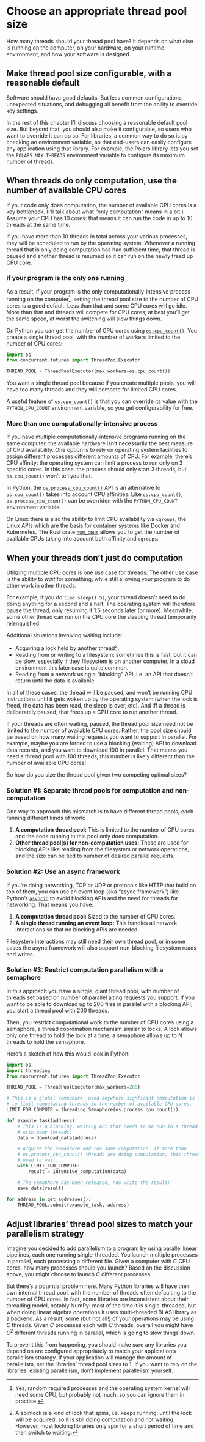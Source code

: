 # Choose an appropriate thread pool size

How many threads should your thread pool have?
It depends on what else is running on the computer, on your hardware, on your runtime environment, and how your software is designed.

## Make thread pool size configurable, with a reasonable default

Software should have good defaults.
But less common configurations, unexpected situations, and debugging all benefit from the ability to override key settings.

In the rest of this chapter I'll discuss choosing a reasonable default pool size.
But beyond that, you should also make it configurable, so users who want to override it can do so.
For libraries, a common way to do so is by checking an environment variable, so that end-users can easily configure any application using that library.
For example, the Polars library lets you set the `POLARS_MAX_THREADS` environment variable to configure its maximum number of threads.

## When threads do only computation, use the number of available CPU cores

If your code only does computation, the number of available CPU cores is a key bottleneck.
(I'll talk about what "only computation" means in a bit.)
Assume your CPU has 10 cores: that means it can run the code in up to 10 threads at the same time.

If you have more than 10 threads in total across your various processes, they will be scheduled to run by the operating system.
Whenever a running thread that is only doing computation has had sufficient time, that thread is paused and another thread is resumed so it can run on the newly freed up CPU core.

### If your program is the only one running

As a result, if your program is the only computationally-intensive process running on the computer[^other], setting the thread pool size to the number of CPU cores is a good default.
Less than that and some CPU cores will go idle.
More than that and threads will compete for CPU cores; at best you'll get the same speed, at worst the switching will slow things down.

[^other]: Yes, random required processes and the operating system kernel will need some CPU, but probably not much, so you can ignore them in practice.

On Python you can get the number of CPU cores using [`os.cpu_count()`](https://docs.python.org/3/library/os.html#os.cpu_count).
You create a single thread pool, with the number of workers limited to the number of CPU cores:

```python
import os
from concurrent.futures import ThreadPoolExecutor

THREAD_POOL = ThreadPoolExecutor(max_workers=os.cpu_count())
```

You want a single thread pool because if you create multiple pools, you will have too many threads and they will compete for limited CPU cores.

A useful feature of `os.cpu_count()` is that you can override its value with the `PYTHON_CPU_COUNT` environment variable, so you get configurability for free.

### More than one computationally-intensive process

If you have multiple computationally-intensive programs running on the same computer, the available hardware isn't necessarily the best measure of CPU availability.
One option is to rely on operating system facilities to assign different processes different amounts of CPU.
For example, there's CPU affinity: the operating system can limit a process to run only on 3 specific cores.
In this case, the process should only start 3 threads, but `os.cpu_count()` won't tell you that.

In Python, the [`os.process_cpu_count()`](https://docs.python.org/3/library/os.html#os.process_cpu_count) API is an alternative to `os.cpu_count()` takes into account CPU affinities.
Like `os.cpu_count()`, `os.process_cpu_count()` can be overriden with the `PYTHON_CPU_COUNT` environment variable.

On Linux there is also the ability to limit CPU availability via `cgroups`, the Linux APIs which are the basis for container systems like Docker and Kubernetes.
The Rust crate [`num_cpus`](https://docs.rs/num_cpus/latest/num_cpus/) allows you to get the number of available CPUs taking into account both affinity and `cgroups`.

## When your threads don't just do computation

Utilizing multiple CPU cores is one use case for threads.
The other use case is the ability to _wait_ for something, while still allowing your program to do other work in other threads.

For example, if you do `time.sleep(1.5)`, your thread doesn't need to do doing anything for a second and a half.
The operating system will therefore pause the thread, only resuming it 1.5 seconds later (or more).
Meanwhile, some other thread can run on the CPU core the sleeping thread temporarily relenquished.

Additional situations involving waiting include:

* Acquiring a lock held by another thread[^spinlock].
* Reading from or writing to a filesystem; sometimes this is fast, but it can be slow, especially if they filesystem is on another computer.
  In a cloud environment this later case is quite common.
* Reading from a network using a "blocking" API, i.e. an API that doesn't return until the data is available.

[^spinlock]: A spinlock is a kind of lock that spins, i.e. keeps running, until the lock will be acquired, so it is still doing computation and not waiting. However, most locking libraries only spin for a short period of time and then switch to waiting.

In all of these cases, the thread will be paused, and won't be running CPU instructions until it gets woken up by the operating system (when the lock is freed, the data has been read, the sleep is over, etc).
And iff a thread is deliberately paused, that frees up a CPU core to run another thread.

If your threads are often waiting, paused, the thread pool size need not be limited to the number of available CPU cores.
Rather, the pool size should be based on how many waiting requests you want to support in parallel.
For example, maybe you are forced to use a blocking (waiting) API to download data records, and you want to download 100 in parallel.
That means you need a thread pool with 100 threads; this number is likely different than the number of available CPU cores!

So how do you size the thread pool given two competing optimal sizes?

### Solution #1: Separate thread pools for computation and non-computation

One way to approach this mismatch is to have different thread pools, each running different kinds of work:

1. **A computation thread pool:** This is limited to the number of CPU cores, and the code running in this pool only does computation.
2. **Other thread pool(s) for non-computation uses:** These are used for blocking APIs like reading from the filesystem or network operations, and the size can be tied to number of desired parallel requests.

### Solution #2: Use an async framework

If you're doing networking, TCP or UDP or protocols like HTTP that build on top of them, you can use an event loop (aka "async framework") like Python's [`asyncio`](https://docs.python.org/3/library/asyncio.html) to avoid blocking APIs and the need for threads for networking.
That means you have:

1. **A computation thread pool:** Sized to the number of CPU cores.
2. **A single thread running an event loop:** This handles all network interactions so that no blocking APIs are needed.

Filesystem interactions may still need their own thread pool, or in some cases the async framework will also support non-blocking filesystem reads and writes.

### Solution #3: Restrict computation parallelism with a semaphore

In this approach you have a single, giant thread pool, with number of threads set based on number of parallel aiting requests you support.
If you want to be able to download up to 200 files in parallel with a blocking API, you start a thread pool with 200 threads.

Then, you restrict computational work to the number of CPU cores using a semaphore, a thread coordination mechanism similar to locks.
A lock allows only one thread to hold the lock at a time; a semaphore allows up to N threads to hold the semaphore.

Here's a sketch of how this would look in Python:

```python
import os
import threading
from concurrent.futures import ThreadPoolExecutor

THREAD_POOL = ThreadPoolExecutor(max_workers=200)

# This is a global semaphore, used anywhere signficant computation is done
# to limit computating threads to the number of available CPU cores.
LIMIT_FOR_COMPUTE = threading.Semaphore(os.process_cpu_count())

def example_task(address):
    # This is a blocking, waiting API that needs to be run in a thread pool
    # with many threads:
    data = download_data(address)

    # Acquire the semaphore and run some computation. If more than
    # os.process_cpu_count() threads are doing computation, this thread will
    # need to wait.
    with LIMIT_FOR_COMPUTE:
        result = intensive_computation(data)

    # The semaphore has been released, now write the result:
    save_data(result)

for address in get_addresses():
    THREAD_POOL.submit(example_task, address)
```

## Adjust libraries' thread pool sizes to match your parallelism strategy

Imagine you decided to add parallelism to a program by using parallel linear pipelines, each one running single-threaded.
You launch multiple processes in parallel, each processing a different file.
Given a computer with $C$ CPU cores, how many processes should you launch?
Based on the discussion above, you might choose to launch $C$ different processes.

But there's a potential problem here.
Many Python libraries will have their own internal thread pool, with the number of threads often defaulting to the number of CPU cores.
In fact, some libraries are inconsistent about their threading model, notably NumPy: most of the time it is single-threaded, but when doing linear algebra operations it uses multi-threaded BLAS library as a backend.
As a result, some (but not all!) of your operations may be using $C$ threads.
Given $C$ processes each with $C$ threads, overall you might have $C^2$ different threads running in parallel, which is going to slow things down.

To prevent this from happening, you should make sure any libraries you depend on are configured appropriately to match your application's parallelism strategy.
If your application will manage the amount of parallelism, set the libraries' thread pool sizes to 1.
If you want to rely on the libraries' existing parallelism, don't implement parallelism yourself.
